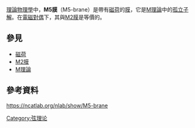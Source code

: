[[理論物理學|理論物理學]]中，'''M5膜'''（M5-brane）是帶有[[磁荷|磁荷]]的[[膜_(物理學)|膜]]，它是[[M理論|M理論]]中的[[孤立子解|孤立子解]]。在[[電磁對偶|電磁對偶]]下，其與[[M2膜|M2膜]]是等價的。

==參見==
*[[磁荷|磁荷]]
*[[M2膜|M2膜]]
*[[M理論|M理論]]

==參考資料==
https://ncatlab.org/nlab/show/M5-brane {{Wayback|url=https://ncatlab.org/nlab/show/M5-brane |date=20201107111706 }}

{{string theory}}

[[Category:弦理论|Category:弦理论]]